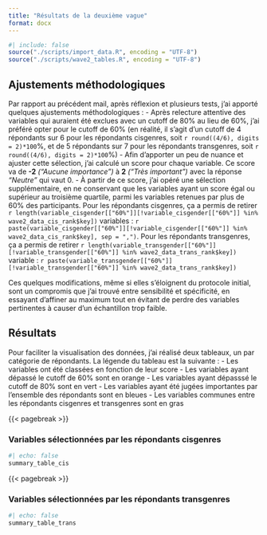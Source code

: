 ```yaml
---
title: "Résultats de la deuxième vague"
format: docx
---
```


```r
#| include: false
source("./scripts/import_data.R", encoding = "UTF-8")
source("./scripts/wave2_tables.R", encoding = "UTF-8")
```

## Ajustements méthodologiques 

Par rapport au précédent mail, après réflexion et plusieurs tests, j'ai apporté quelques ajustements méthodologiques : 
- Après relecture attentive des variables qui auraient été exclues avec un cutoff de 80% au lieu de 60%, j'ai préféré opter pour le cutoff de 60% (en réalité, il s'agit d'un cutoff de 4 répondants sur 6 pour les répondants cisgenres, soit `r round((4/6), digits = 2)*100`%, et de 5 répondants sur 7 pour les répondants transgenres, soit `r round((4/6), digits = 2)*100`%) 
- Afin d'apporter un peu de nuance et ajuster cette sélection, j'ai calculé un score pour chaque variable. Ce score va de **-2** *("Aucune importance")* à **2** *("Très important")* avec la réponse *"Neutre"* qui vaut 0. 
- À partir de ce score, j'ai opéré une sélection supplémentaire, en ne conservant que les variables ayant un score égal ou supérieur au troisième quartile, parmi les variables retenues par plus de 60% des participants. Pour les répondants cisgenres, ça a permis de retirer `r length(variable_cisgender[["60%"]][!variable_cisgender[["60%"]] %in% wave2_data_cis_rank$key])` variables : `r paste(variable_cisgender[["60%"]][!variable_cisgender[["60%"]] %in% wave2_data_cis_rank$key], sep = ",")`. Pour les répondants transgenres, ça a permis de retirer `r length(variable_transgender[["60%"]][!variable_transgender[["60%"]] %in% wave2_data_trans_rank$key])` variable : `r paste(variable_transgender[["60%"]][!variable_transgender[["60%"]] %in% wave2_data_trans_rank$key])` 

Ces quelques modifications, même si elles s'éloignent du protocole initial, sont un compromis que j'ai trouvé entre sensibilité et spécificité, en essayant d'affiner au maximum tout en évitant de perdre des variables pertinentes à causer d'un échantillon trop faible. 

## Résultats
Pour faciliter la visualisation des données, j'ai réalisé deux tableaux, un par catégorie de répondants. 
La légende du tableau est la suivante : 
- Les variables ont été classées en fonction de leur score
- Les variables ayant dépassé le cutoff de 60% sont en orange
- Les variables ayant dépasssé le cutoff de 80% sont en vert
- Les variables ayant été jugées importantes par l'ensemble des répondants sont en bleues
- Les variables communes entre les répondants cisgenres et transgenres sont en gras

{{< pagebreak >}}

### Variables sélectionnées par les répondants cisgenres

 
```r
#| echo: false
summary_table_cis
```

{{< pagebreak >}}

### Variables sélectionnées par les répondants transgenres
 
```r
#| echo: false
summary_table_trans
```
